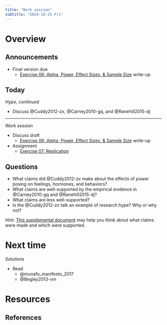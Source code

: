 ```yaml
---
title: "Work session"
subtitle: "2024-10-25 Fri"
---
```


# Overview

## Announcements

- [Final version due]{.orange_due}
    - [Exercise 06: Alpha, Power, Effect Sizes, & Sample Size](../exercises/ex06-apes.qmd) write-up

## Today

*Hype, continued*

- Discuss @Cuddy2012-zx, @Carney2010-gq, and @Ranehill2015-dj

---

*Work session*

- [Discuss draft]{.orange_due}
    - [Exercise 06: Alpha, Power, Effect Sizes, & Sample Size](../exercises/ex06-apes.qmd) write-up
- [Assignment]{.green_assigned}
    - [Exercise 07: Replication](../exercises/ex07-replication.qmd)
    
## Questions

- What claims did  @Cuddy2012-zx make about the effects of power posing on feelings, hormones, and behaviors?
- What claims are well-supported by the empirical evidence in @Carney2010-gq and @Ranehill2015-dj?
- What claims are less well-supported?
- Is the @Cuddy2012-zx talk an example of research hype? Why or why not?

*Hint*: [This supplemental document](../supplemental/causal-models.qmd) may help you think about what claims were made and which were supported.

# Next time

*Solutions*

- Read
    - @munafo_manifesto_2017
    - @Begley2013-vm

# Resources

## References
